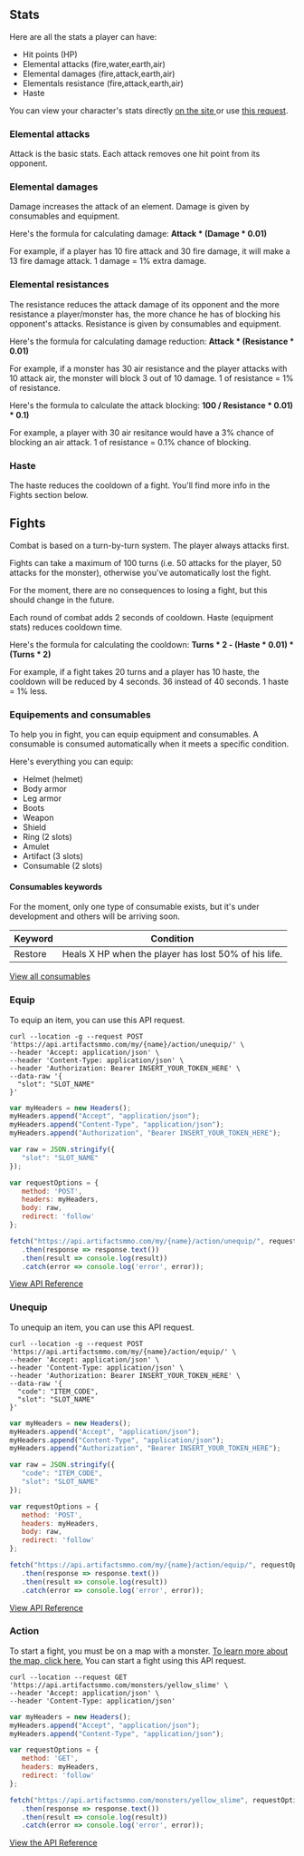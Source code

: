 
## Stats

Here are all the stats a player can have:

*   Hit points (HP)
*   Elemental attacks (fire,water,earth,air)
*   Elemental damages (fire,attack,earth,air)
*   Elementals resistance (fire,attack,earth,air)
*   Haste

You can view your character's stats directly [on the site ](https://artifactsmmo.com/account/characters)or use [this request](https://api.artifactsmmo.com/docs/#/operations/my_characters_my_characters_get).

### Elemental attacks

Attack is the basic stats. Each attack removes one hit point from its opponent.

### Elemental damages

Damage increases the attack of an element. Damage is given by consumables and equipment.

Here's the formula for calculating damage:
**Attack \* (Damage \* 0.01)**

For example, if a player has 10 fire attack and 30 fire damage, it will make a 13 fire damage attack. 1 damage = 1% extra damage.

### Elemental resistances

The resistance reduces the attack damage of its opponent and the more resistance a player/monster has, the more chance he has of blocking his opponent's attacks. Resistance is given by consumables and equipment.

Here's the formula for calculating damage reduction:
**Attack \* (Resistance \* 0.01)**

For example, if a monster has 30 air resistance and the player attacks with 10 attack air, the monster will block 3 out of 10 damage. 1 of resistance = 1% of resistance.

Here's the formula to calculate the attack blocking:
**100 / Resistance \* 0.01) \* 0.1)**

For example, a player with 30 air resitance would have a 3% chance of blocking an air attack. 1 of resistance = 0.1% chance of blocking.

### Haste

The haste reduces the cooldown of a fight. You'll find more info in the Fights section below.

## Fights

Combat is based on a turn-by-turn system. The player always attacks first.&#x20;

Fights can take a maximum of 100 turns (i.e. 50 attacks for the player, 50 attacks for the monster), otherwise you've automatically lost the fight.

For the moment, there are no consequences to losing a fight, but this should change in the future.

Each round of combat adds 2 seconds of cooldown. Haste (equipment stats) reduces cooldown time.

Here's the formula for calculating the cooldown:
**Turns \* 2 - (Haste \* 0.01) \* (Turns \* 2)**

For example, if a fight takes 20 turns and a player has 10 haste, the cooldown will be reduced by 4 seconds. 36 instead of 40 seconds. 1 haste = 1% less.

### Equipements and consumables&#x20;

To help you in fight, you can equip equipment and consumables. A consumable is consumed automatically when it meets a specific condition.

Here's everything you can equip:

*   Helmet (helmet)
*   Body armor
*   Leg armor
*   Boots
*   Weapon
*   Shield&#x20;
*   Ring (2 slots)
*   Amulet
*   Artifact (3 slots)
*   Consumable (2 slots)

#### Consumables keywords

<Callout type="warning" emoji="⚠️">
For the moment, only one type of consumable exists, but it's under development and others will be arriving soon.
</Callout>

 
| Keyword | Condition                                            |
| ------- | ---------------------------------------------------- |
| Restore | Heals X HP when the player has lost 50% of his life. |

[View all consumables](https://artifactsmmo.com/database/items?category=consumable)

### Equip

To equip an item, you can use this API request.

```http filename="cURL" copy
curl --location -g --request POST 'https://api.artifactsmmo.com/my/{name}/action/unequip/' \
--header 'Accept: application/json' \
--header 'Content-Type: application/json' \
--header 'Authorization: Bearer INSERT_YOUR_TOKEN_HERE' \
--data-raw '{
  "slot": "SLOT_NAME"
}'
``` 
```js filename="Javascript" copy
var myHeaders = new Headers();
myHeaders.append("Accept", "application/json");
myHeaders.append("Content-Type", "application/json");
myHeaders.append("Authorization", "Bearer INSERT_YOUR_TOKEN_HERE");

var raw = JSON.stringify({
   "slot": "SLOT_NAME"
});

var requestOptions = {
   method: 'POST',
   headers: myHeaders,
   body: raw,
   redirect: 'follow'
};

fetch("https://api.artifactsmmo.com/my/{name}/action/unequip/", requestOptions)
   .then(response => response.text())
   .then(result => console.log(result))
   .catch(error => console.log('error', error));
```

[View API Reference](https://api.artifactsmmo.com/docs/#/operations/action_unequip_item_my__name__action_unequip__post)

### Unequip

To unequip an item, you can use this API request.

```http filename="cURL" copy
curl --location -g --request POST 'https://api.artifactsmmo.com/my/{name}/action/equip/' \
--header 'Accept: application/json' \
--header 'Content-Type: application/json' \
--header 'Authorization: Bearer INSERT_YOUR_TOKEN_HERE' \
--data-raw '{
  "code": "ITEM_CODE",
  "slot": "SLOT_NAME"
}'
```
```js filename="Javascript" copy
var myHeaders = new Headers();
myHeaders.append("Accept", "application/json");
myHeaders.append("Content-Type", "application/json");
myHeaders.append("Authorization", "Bearer INSERT_YOUR_TOKEN_HERE");

var raw = JSON.stringify({
   "code": "ITEM_CODE",
   "slot": "SLOT_NAME"
});

var requestOptions = {
   method: 'POST',
   headers: myHeaders,
   body: raw,
   redirect: 'follow'
};

fetch("https://api.artifactsmmo.com/my/{name}/action/equip/", requestOptions)
   .then(response => response.text())
   .then(result => console.log(result))
   .catch(error => console.log('error', error));
```

[View API Reference](https://api.artifactsmmo.com/docs/#/operations/action_equip_item_my__name__action_equip__post)

### Action

To start a fight, you must be on a map with a monster. [To learn more about the map, click here.](https://docs.artifactsmmo.com/maps-and-movement) You can start a fight using this API request.

```http filename="cURL" copy
curl --location --request GET 'https://api.artifactsmmo.com/monsters/yellow_slime' \
--header 'Accept: application/json' \
--header 'Content-Type: application/json'
```
```js filename="Javascript" copy
var myHeaders = new Headers();
myHeaders.append("Accept", "application/json");
myHeaders.append("Content-Type", "application/json");

var requestOptions = {
   method: 'GET',
   headers: myHeaders,
   redirect: 'follow'
};

fetch("https://api.artifactsmmo.com/monsters/yellow_slime", requestOptions)
   .then(response => response.text())
   .then(result => console.log(result))
   .catch(error => console.log('error', error));
```

[View the API Reference](https://api.artifactsmmo.com/docs/#/operations/get_monster_monsters__code__get)